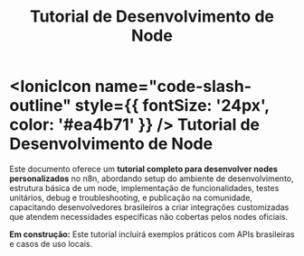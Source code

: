 ﻿---
sidebar_position: 1
title: Tutorial de Desenvolvimento de Node
description: Tutorial completo para desenvolver seu primeiro node personalizado para n8n
keywords: [n8n, desenvolvimento, node, tutorial, typescript, api]
---

# <IonicIcon name="code-slash-outline" style={{ fontSize: '24px', color: '#ea4b71' }} /> Tutorial de Desenvolvimento de Node

Este documento oferece um **tutorial completo para desenvolver nodes personalizados** no n8n, abordando setup do ambiente de desenvolvimento, estrutura básica de um node, implementação de funcionalidades, testes unitários, debug e troubleshooting, e publicação na comunidade, capacitando desenvolvedores brasileiros a criar integrações customizadas que atendem necessidades específicas não cobertas pelos nodes oficiais.

**Em construção:** Este tutorial incluirá exemplos práticos com APIs brasileiras e casos de uso locais.

